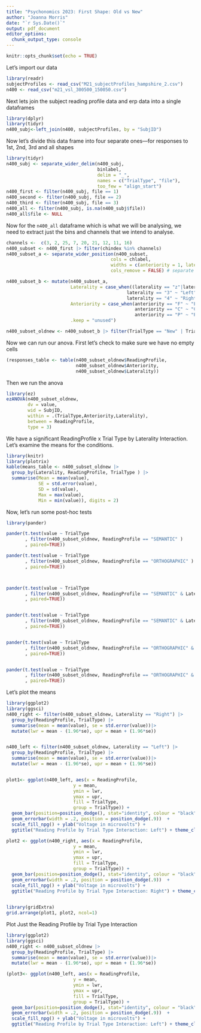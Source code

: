 ```yaml
---
title: "Psychonomics 2023: First Shape: Old vs New"
author: "Joanna Morris"
date: "`r Sys.Date()`"
output: pdf_document
editor_options: 
  chunk_output_type: console
---
```




```r
knitr::opts_chunk$set(echo = TRUE)
```

Let's import our data

```r
library(readr)
subjectProfiles <- read_csv("M21_subjectProfiles_hampshire_2.csv")
n400 <- read_csv("m21_vsl_300500_150050.csv")
```

Next lets join the subject reading profile data and erp data into a single dataframes

```r
library(dplyr)
library(tidyr)
n400_subj<-left_join(n400, subjectProfiles, by = "SubjID")
```


Now let's divide this data frame into four separate ones—for responses to 1st, 2nd, 3rd and all shapes
```r
library(tidyr)
n400_subj <- separate_wider_delim(n400_subj,
                                  binlabel, 
                                  delim = "_", 
                                  names = c("TrialType", "file"), 
                                  too_few = "align_start")
n400_first <- filter(n400_subj, file == 1)
n400_second <- filter(n400_subj, file == 2)
n400_third <- filter(n400_subj, file == 3)
n400_all <- filter(n400_subj, is.na(n400_subj$file))
n400_all$file <- NULL
```


Now for the `n400_all` dataframe which is what we will be analysing, we need to  extract just the bins and channels that we intend to analyse.  

```r
channels <-  c(3, 2, 25, 7, 20, 21, 12, 11, 16)
n400_subset <- n400_first |> filter(chindex %in% channels) 
n400_subset_a <- separate_wider_position(n400_subset,
                                       cols = chlabel, 
                                       widths = c(anteriority = 1, laterality= 1),
                                       cols_remove = FALSE) # separate by dividing into two columns

n400_subset_b <- mutate(n400_subset_a, 
                        Laterality = case_when((laterality == "z"|laterality == "Z") ~ "Midline",
                                             laterality == "3" ~ "Left", 
                                             laterality == "4" ~ "Right"),
                        Anteriority = case_when(anteriority == "F" ~ "Frontal",
                                                anteriority == "C" ~ "Central",
                                                anteriority == "P" ~ "Parietal"),
                        .keep = "unused")

n400_subset_oldnew <- n400_subset_b |> filter(TrialType == "New" | TrialType == "Old")
```

Now we can run our anova. First let's check to make sure we have no empty cells

```r
(responses_table <- table(n400_subset_oldnew$ReadingProfile, 
                          n400_subset_oldnew$Anteriority,
                          n400_subset_oldnew$Laterality))
```

Then we run the anova
```r

library(ez)
ezANOVA(n400_subset_oldnew,
        dv = value,
        wid = SubjID,
        within = .(TrialType,Anteriority,Laterality),
        between = ReadingProfile,
        type = 3)
```

We have a significant ReadingProfile x Trial Type by Laterality Interaction.  Let's examine the means for the conditions.

```r
library(knitr)
library(plotrix)
kable(means_table <- n400_subset_oldnew |> 
  group_by(Laterality, ReadingProfile, TrialType ) |>
  summarise(Mean = mean(value), 
            SE = std.error(value), 
            SD = sd(value), 
            Max = max(value), 
            Min = min(value)), digits = 2)

```

Now, let's run some post-hoc tests
```r
library(pander)

pander(t.test(value ~ TrialType
       , filter(n400_subset_oldnew, ReadingProfile == "SEMANTIC" )
       , paired=TRUE))

pander(t.test(value ~ TrialType
       , filter(n400_subset_oldnew, ReadingProfile == "ORTHOGRAPHIC" )
       , paired=TRUE))



pander(t.test(value ~ TrialType
       , filter(n400_subset_oldnew, ReadingProfile == "SEMANTIC" & Laterality == "Left" )
       , paired=TRUE))


pander(t.test(value ~ TrialType
       , filter(n400_subset_oldnew, ReadingProfile == "SEMANTIC" & Laterality == "Right" )
       , paired=TRUE))


pander(t.test(value ~ TrialType
       , filter(n400_subset_oldnew, ReadingProfile == "ORTHOGRAPHIC" & Laterality == "Left" )
       , paired=TRUE))


pander(t.test(value ~ TrialType
       , filter(n400_subset_oldnew, ReadingProfile == "ORTHOGRAPHIC" & Laterality == "Right" )
       , paired=TRUE))

```

Let's plot the means
```r
library(ggplot2)
library(ggsci)
n400_right <- filter(n400_subset_oldnew, Laterality == "Right") |> 
  group_by(ReadingProfile, TrialType) |>
  summarise(mean = mean(value), se = std.error(value))|> 
  mutate(lwr = mean - (1.96*se), upr = mean + (1.96*se))


n400_left <- filter(n400_subset_oldnew, Laterality == "Left") |> 
  group_by(ReadingProfile, TrialType) |>
  summarise(mean = mean(value), se = std.error(value))|> 
  mutate(lwr = mean - (1.96*se), upr = mean + (1.96*se))


plot1<- ggplot(n400_left, aes(x = ReadingProfile, 
                         y = mean,
                         ymin = lwr,
                         ymax = upr,
                         fill = TrialType, 
                         group = TrialType)) + 
  geom_bar(position=position_dodge(), stat="identity", colour = "black") + 
  geom_errorbar(width = .2, position = position_dodge(.9))  +
  scale_fill_npg() + ylab("Voltage in microvolts") +
  ggtitle("Reading Profile by Trial Type Interaction: Left") + theme_classic()

plot2 <- ggplot(n400_right, aes(x = ReadingProfile, 
                         y = mean,
                         ymin = lwr,
                         ymax = upr,
                         fill = TrialType, 
                         group = TrialType)) + 
  geom_bar(position=position_dodge(), stat="identity", colour = "black") + 
  geom_errorbar(width = .2, position = position_dodge(.9))  +
  scale_fill_npg() + ylab("Voltage in microvolts") +
  ggtitle("Reading Profile by Trial Type Interaction: Right") + theme_classic()
 

library(gridExtra)
grid.arrange(plot1, plot2, ncol=1)
```

Plot Just the Reading Profile by Trial Type Interaction

```r
library(ggplot2)
library(ggsci)
n400_right <- n400_subset_oldnew |> 
  group_by(ReadingProfile, TrialType) |>
  summarise(mean = mean(value), se = std.error(value))|> 
  mutate(lwr = mean - (1.96*se), upr = mean + (1.96*se))

(plot3<- ggplot(n400_left, aes(x = ReadingProfile, 
                         y = mean,
                         ymin = lwr,
                         ymax = upr,
                         fill = TrialType, 
                         group = TrialType)) + 
  geom_bar(position=position_dodge(), stat="identity", colour = "black") + 
  geom_errorbar(width = .2, position = position_dodge(.9))  +
  scale_fill_npg() + ylab("Voltage in microvolts") +
  ggtitle("Reading Profile by Trial Type Interaction: Left") + theme_classic())



```
